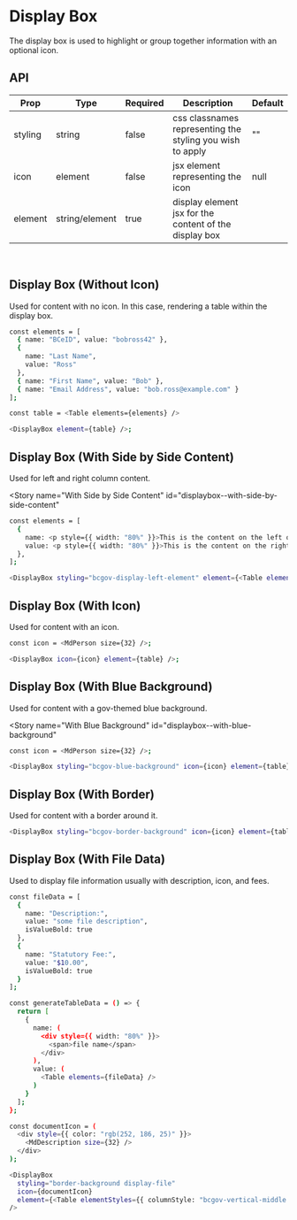 
<Meta title="DisplayBox" component={DisplayBox} />

# Display Box

The display box is used to highlight or group together information with an optional icon.

## API

| Prop    | Type           | Required | Description                                               | Default |
| ------- | -------------- | -------- | --------------------------------------------------------- | ------- |
| styling | string         | false    | css classnames representing the styling you wish to apply | ""      |
| icon    | element        | false    | jsx element representing the icon                         | null    |
| element | string/element | true     | display element jsx for the content of the display box    |         |

<br />

## Display Box (Without Icon)

Used for content with no icon. In this case, rendering a table within the display box.

<Story name="Without Icon" id="displaybox--without-icon"></Story>

```bash
const elements = [
  { name: "BCeID", value: "bobross42" },
  {
    name: "Last Name",
    value: "Ross"
  },
  { name: "First Name", value: "Bob" },
  { name: "Email Address", value: "bob.ross@example.com" }
];

const table = <Table elements={elements} />

<DisplayBox element={table} />;
```

## Display Box (With Side by Side Content)

Used for left and right column content.

<Story
  name="With Side by Side Content"
  id="displaybox--with-side-by-side-content"
></Story>

```bash
const elements = [
  {
    name: <p style={{ width: "80%" }}>This is the content on the left of the display box. Maybe there will be other content on the right too.</p>,
    value: <p style={{ width: "80%" }}>This is the content on the right of the display box. There already is content on the left side of the box.</p>
  },
];

<DisplayBox styling="bcgov-display-left-element" element={<Table elements={elements} />} />;
```

## Display Box (With Icon)

Used for content with an icon.

<Story name="With Icon" id="displaybox--with-icon"></Story>

```bash
const icon = <MdPerson size={32} />;

<DisplayBox icon={icon} element={table} />;
```

## Display Box (With Blue Background)

Used for content with a gov-themed blue background.

<Story
  name="With Blue Background"
  id="displaybox--with-blue-background"
></Story>

```bash
const icon = <MdPerson size={32} />;

<DisplayBox styling="bcgov-blue-background" icon={icon} element={table} />
```

## Display Box (With Border)

Used for content with a border around it.

<Story name="With Border" id="displaybox--with-border"></Story>

```bash
<DisplayBox styling="bcgov-border-background" icon={icon} element={table} />
```

## Display Box (With File Data)

Used to display file information usually with description, icon, and fees.

<Story name="With File Data" id="displaybox--with-file-data"></Story>

```bash
const fileData = [
  {
    name: "Description:",
    value: "some file description",
    isValueBold: true
  },
  {
    name: "Statutory Fee:",
    value: "$10.00",
    isValueBold: true
  }
];

const generateTableData = () => {
  return [
    {
      name: (
        <div style={{ width: "80%" }}>
          <span>file name</span>
        </div>
      ),
      value: (
        <Table elements={fileData} />
      )
    }
  ];
};

const documentIcon = (
  <div style={{ color: "rgb(252, 186, 25)" }}>
    <MdDescription size={32} />
  </div>
);

<DisplayBox
  styling="border-background display-file"
  icon={documentIcon}
  element={<Table elementStyles={{ columnStyle: "bcgov-vertical-middle bcgov-fill-width" }} elements={generateTableData()} />}
/>
```
